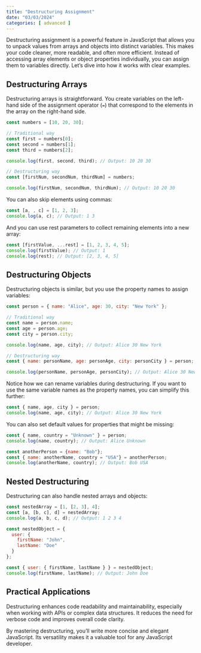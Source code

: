 ```yaml
---
title: "Destructuring Assignment"
date: "03/03/2024"
categories: [ advanced ]
---
```


Destructuring assignment is a powerful feature in JavaScript that allows you to unpack values from arrays and objects into distinct variables.  This makes your code cleaner, more readable, and often more efficient.  Instead of accessing array elements or object properties individually, you can assign them to variables directly.  Let's dive into how it works with clear examples.

## Destructuring Arrays

Destructuring arrays is straightforward. You create variables on the left-hand side of the assignment operator (`=`) that correspond to the elements in the array on the right-hand side.

```javascript
const numbers = [10, 20, 30];

// Traditional way
const first = numbers[0];
const second = numbers[1];
const third = numbers[2];

console.log(first, second, third); // Output: 10 20 30

// Destructuring way
const [firstNum, secondNum, thirdNum] = numbers;

console.log(firstNum, secondNum, thirdNum); // Output: 10 20 30
```

You can also skip elements using commas:

```javascript
const [a, , c] = [1, 2, 3];
console.log(a, c); // Output: 1 3
```

And you can use rest parameters to collect remaining elements into a new array:

```javascript
const [firstValue, ...rest] = [1, 2, 3, 4, 5];
console.log(firstValue); // Output: 1
console.log(rest); // Output: [2, 3, 4, 5]
```


## Destructuring Objects

Destructuring objects is similar, but you use the property names to assign variables:

```javascript
const person = { name: "Alice", age: 30, city: "New York" };

// Traditional way
const name = person.name;
const age = person.age;
const city = person.city;

console.log(name, age, city); // Output: Alice 30 New York

// Destructuring way
const { name: personName, age: personAge, city: personCity } = person;

console.log(personName, personAge, personCity); // Output: Alice 30 New York
```

Notice how we can rename variables during destructuring.  If you want to use the same variable names as the property names, you can simplify this further:

```javascript
const { name, age, city } = person;
console.log(name, age, city); // Output: Alice 30 New York
```

You can also set default values for properties that might be missing:

```javascript
const { name, country = "Unknown" } = person;
console.log(name, country); // Output: Alice Unknown

const anotherPerson = {name: "Bob"};
const { name: anotherName, country = "USA"} = anotherPerson;
console.log(anotherName, country); // Output: Bob USA
```

## Nested Destructuring

Destructuring can also handle nested arrays and objects:

```javascript
const nestedArray = [1, [2, 3], 4];
const [a, [b, c], d] = nestedArray;
console.log(a, b, c, d); // Output: 1 2 3 4

const nestedObject = {
  user: {
    firstName: "John",
    lastName: "Doe"
  }
};

const { user: { firstName, lastName } } = nestedObject;
console.log(firstName, lastName); // Output: John Doe
```

## Practical Applications

Destructuring enhances code readability and maintainability, especially when working with APIs or complex data structures. It reduces the need for verbose code and improves overall code clarity.

By mastering destructuring, you’ll write more concise and elegant JavaScript.  Its versatility makes it a valuable tool for any JavaScript developer.

